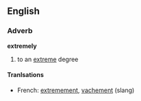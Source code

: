 ==English==

===Adverb===
'''extremely'''
# to an [[extreme]] degree

====Tranlsations====
*French: [[extremement]], [[vachement]] (slang)